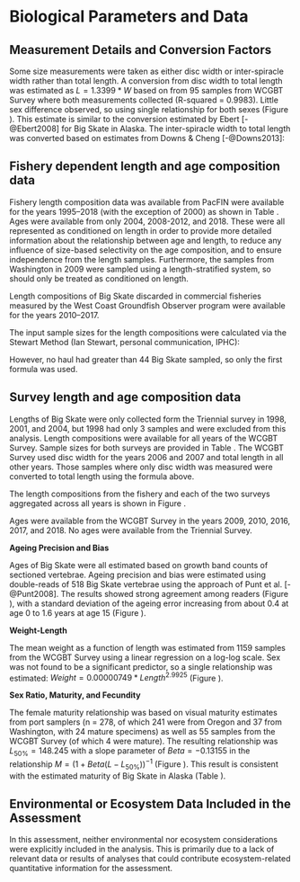 

<!--************BIOLOGICAL DATA*********************************************-->

# Biological Parameters and Data

## Measurement Details and Conversion Factors

Some size measurements  were taken as either disc width or inter-spiracle width rather than total length. A conversion from disc width to total length was estimated as $L = 1.3399 * W$ based on from 95 samples from WCGBT Survey where both measurements collected (R-squared = 0.9983). Little sex difference observed, so using single relationship for both sexes (Figure \ref{fig:weight-length}). This estimate is similar to the conversion estimated by Ebert [-@Ebert2008] for Big Skate in Alaska. The inter-spiracle width to total length was converted based on estimates from Downs & Cheng [-@Downs2013]:

\begin{centering}

$L = 12.111 + 9.761*ISW$ (females),

$L = 3.824 + 10.927*ISW$ (males).

\end{centering}


<!--
Not sure why this is here:
Love et al.  [-@Love1987] -->

## Fishery dependent length and age composition data

Fishery length composition data was available from PacFIN were available for the years 1995--2018 (with the exception of 2000) as shown in Table \ref{tab:PacFIN_Samples}. Ages were available from only 2004, 2008-2012, and 2018. These were all represented as conditioned on length in order to provide more detailed information about the relationship between age and length, to reduce any influence of size-based selectivity on the age composition, and to ensure independence from the length samples. Furthermore, the samples from Washington in 2009 were sampled using a length-stratified system, so should only be treated as conditioned on length.

Length compositions of Big Skate discarded in commercial fisheries measured by the West Coast Groundfish Observer program were available for the years 2010--2017.

The input sample sizes for the length compositions were calculated via the Stewart Method (Ian Stewart, personal 
communication, IPHC):

\begin{centering}

Input N = $N_{\text{hauls}} + 0.138 * N_{\text{fish}}$ if $N_{\text{fish}}/N_{\text{hauls}}$ is $<$ 44,

Input N = $7.06 * N_{\text{hauls}}$ if $N_{\text{fish}}/N_{\text{hauls}}$ is $\geq$ 44.

\end{centering}

However, no haul had greater than 44 Big Skate sampled, so only the first formula was used.


## Survey length and age composition data

Lengths of Big Skate were only collected form the Triennial survey in 1998, 2001, and 2004, but 1998 had only 3 samples and were excluded from this analysis. Length compositions were available for all years of the WCGBT Survey. Sample sizes for both surveys are provided in Table \ref{tab:Survey_Samples}. The WCGBT Survey used disc width for the years 2006 and 2007 and total length in all other years. Those samples where only disc width was measured were converted to total length using the formula above.

The length compositions from the fishery and each of the two surveys aggregated across all years is shown in Figure
\ref{fig:comp_lendat_aggregated_across_time}.

Ages were available from the WCGBT Survey in the years 2009, 2010, 2016, 2017, and 2018. No ages were available from the Triennial Survey.

\vspace{.5cm}

**Ageing Precision and Bias**

Ages of Big Skate were all estimated based on growth band counts of sectioned vertebrae. Ageing precision and bias were estimated using double-reads of 518 Big Skate vertebrae using the approach of Punt et al. [-@Punt2008]. The results showed strong agreement among readers (Figure \ref{fig:ageing_comparison}), with a standard deviation of the ageing error increasing from about 0.4 at age 0 to 1.6 years at age 15 (Figure \ref{fig:ageing_imprecision}).

\vspace{.5cm}

**Weight-Length**

The mean weight as a function of length was estimated from 1159 samples from the WCGBT Survey using a linear regression on a log-log scale. Sex was not found to be a significant predictor, so a single relationship was estimated: $Weight = 0.00000749  * Length ^ 2.9925$ (Figure \ref{fig:weight-length}).

\vspace{.5cm}

**Sex Ratio, Maturity, and Fecundity**

The female maturity relationship was based on visual maturity estimates from port samplers (n = 278, of which 241 were from Oregon and 37 from Washington, with 24 mature specimens) as well as 55 samples from the WCGBT Survey (of which 4 were mature). The resulting relationship was $L_{50\%} = 148.245$ with a slope parameter of $Beta = -0.13155$ in the relationship $M = (1 + Beta(L - L_{50\%}))^{-1}$ (Figure \ref{fig:maturity}). This result is consistent with the estimated maturity of Big Skate in Alaska (Table \ref{tab:Life_Hist}).

\vspace{.5cm}

## Environmental or Ecosystem Data Included in the Assessment

In this assessment, neither environmental nor ecosystem considerations were explicitly included in the analysis.  This is primarily due to a lack of relevant data or results of analyses that could contribute ecosystem-related quantitative information for the assessment.




